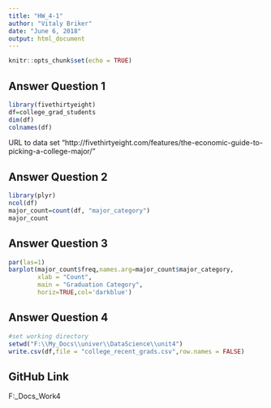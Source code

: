 ```yaml
---
title: "HW_4-1"
author: "Vitaly Briker"
date: "June 6, 2018"
output: html_document
---
```


```r
knitr::opts_chunk$set(echo = TRUE)
```

## Answer Question 1

```r
library(fivethirtyeight)
df=college_grad_students
dim(df)
colnames(df)
```
URL to data set "http://fivethirtyeight.com/features/the-economic-guide-to-picking-a-college-major/"

## Answer Question 2

```r
library(plyr)
ncol(df)
major_count=count(df, "major_category")
major_count
```

## Answer Question 3

```r
par(las=1) 
barplot(major_count$freq,names.arg=major_count$major_category,
        xlab = "Count",
        main = "Graduation Category",
        horiz=TRUE,col='darkblue')
```

## Answer Question 4

```r
#set working directory
setwd("F:\\My_Docs\\univer\\DataScience\\unit4")
write.csv(df,file = "college_recent_grads.csv",row.names = FALSE)
```

## GitHub Link
F:\My_Docs\univer\DataScience\git\Home_Work4\HW4\Result

